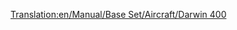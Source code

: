 [[Translation:en/Manual/Base Set/Aircraft/Darwin 400]]

{{en/Manual/Base Set/Aircraft/Aircraft|Name=Darwin 400
|Image=[[File:en/Manual/Base Set/Aircraft/Boeing757.png|Darwin 400]]
|Cost=36.919 (73,828)
|Speed=947 kph (592 MPH)
|Annual=5.906 (11,812)
|Designed=1982
|Lifespan=25
|Capacity=200 passengers & 25 bags of mail
|Description=Standard jet plane, large airports preferred.
|Real-life=Boeing 757
}}